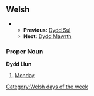 ==Welsh==
*
**'''Previous:''' [[Dydd Sul]]
**'''Next:''' [[Dydd Mawrth]]
===Proper Noun===
'''Dydd Llun'''
# [[Monday]]

[[Category:Welsh days of the week]]